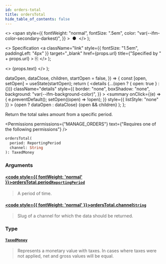 ```yaml
---
id: orders-total
title: ordersTotal
hide_table_of_contents: false
---
```


  <>
    <span
      style={{
        fontWeight: "normal",
        fontSize: ".5em",
        color: "var(--ifm-color-secondary-darkest)",
      }}
    >
      &nbsp;●&nbsp;
    </span>
  </>
);

  <>
    Specification
    <a
      className="link"
      style={{ fontSize: "1.5em", paddingLeft: "4px" }}
      target="\_blank"
      href={props.url}
      title={"Specified by " + props.url}
    >
      ⎘
    </a>
  </>
);

  <>
    <span className={props.class}>{props.text}</span>
  </>
);


  dataOpen,
  dataClose,
  children,
  startOpen = false,
}) => {
  const [open, setOpen] = useState(startOpen);
  return (
    <details
      {...(open ? { open: true } : {})}
      className="details"
      style={{
        border: "none",
        boxShadow: "none",
        background: "var(--ifm-background-color)",
      }}
    >
      <summary
        onClick={(e) => {
          e.preventDefault();
          setOpen((open) => !open);
        }}
        style={{ listStyle: "none" }}
      >
        {open ? dataOpen : dataClose}
      </summary>
      {open && children}
    </details>
  );
};

Return the total sales amount from a specific period.

<Permissions
  permissions={"MANAGE_ORDERS"}
  text={"Requires one of the following permissions"}
/>

```graphql
ordersTotal(
  period: ReportingPeriod
  channel: String
): TaxedMoney
```

### Arguments

#### [<code style={{ fontWeight: 'normal' }}>ordersTotal.<b>period</b></code>](#)<Bullet />[`ReportingPeriod`](../../../api-reference/miscellaneous/enums/reporting-period) <Badge class="badge badge--secondary" text="enum"/>

> A period of time.

#### [<code style={{ fontWeight: 'normal' }}>ordersTotal.<b>channel</b></code>](#)<Bullet />[`String`](../../../api-reference/miscellaneous/scalars/string) <Badge class="badge badge--secondary" text="scalar"/>

> Slug of a channel for which the data should be returned.

### Type

#### [`TaxedMoney`](../../../api-reference/miscellaneous/objects/taxed-money) <Badge class="badge badge--secondary" text="object"/>

> Represents a monetary value with taxes. In cases where taxes were not applied, net and gross values will be equal.

